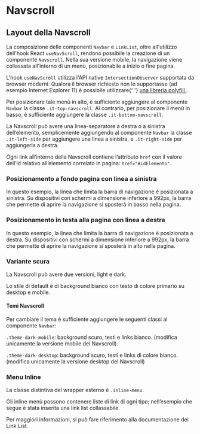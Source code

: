 
<Meta title='Documentazione/Menu di navigazione/Navscroll' />

# Navscroll

## Layout della Navscroll

La composizione delle componenti `Navbar` e `LinkList`, oltre all'utilizzo dell'hook React `useNavScroll`, rendono possibile la creazione di un componente `Navscroll`.
Nella sua versione mobile, la navigazione viene collassata all'interno di un menù, posizionabile a inizio o fine pagina.

<div className='docs'>
  <Callout color='info'>
    <CalloutText>
      L'hook <code>useNavScroll</code> utilizza l'API native <code>IntersectionObserver</code> supportata da browser
      moderni. Qualora il browser richiesto non lo supportasse (ad esempio Internet Explorer 11) è possibile utilizzare{' '}
      <a
        href='https://github.com/w3c/IntersectionObserver/tree/main/polyfill'
        target='_blank'
        rel='noopener noreferrer'
      >
        una libreria polyfill
      </a>
      .
    </CalloutText>
  </Callout>
</div>

Per posizionare tale menù in alto, è sufficiente aggiungere al componente `Navbar` la classe `.it-top-navscroll`. Al contrario, per posizionare il menù in basso, è sufficiente aggiungere la classe `.it-bottom-navscroll`.

La Navscroll può avere una linea-separatore a destra o a sinistra dell’elemento, semplicemente aggiungendo al componente `Navbar` la classe `.it-left-side` per aggiungere una linea a sinistra, e `.it-right-side` per aggiungerla a destra.

<div className='docs'>
  <Callout color='info'>
    <CalloutText>
      Ogni link all’interno della Navscroll contiene l’attributo <code>href</code> con il valore dell’id relativo
      all’elemento correlato in pagina: <code>href="#idElemento"</code>.
    </CalloutText>
  </Callout>
</div>

### Posizionamento a fondo pagina con linea a sinistra

In questo esempio, la linea che limita la barra di navigazione è posizionata a sinistra. Su dispositivi con schermi a dimensione inferiore a 992px, la barra che permette di aprire la navigazione si sposterà in basso nella pagina.

<Canvas>
  <Story id='componenti-navscroll--posizionamento-a-fondo-pagina-con-linea-a-sinistra' />
</Canvas>

### Posizionamento in testa alla pagina con linea a destra

In questo esempio, la linea che limita la barra di navigazione è posizionata a destra. Su dispositivi con schermi a dimensione inferiore a 992px, la barra che permette di aprire la navigazione si sposterà in alto nella pagina.

<Canvas>
  <Story id='componenti-navscroll--posizionamento-in-testa-alla-pagina-con-linea-a-destra' />
</Canvas>

### Variante scura

La Navscroll può avere due versioni, light e dark.

Lo stile di default è di background bianco con testo di colore primario su desktop e mobile.

#### Temi Navscroll

Per cambiare il tema è sufficiente aggiungere le seguenti classi al componente `Navbar`:

`.theme-dark-mobile`: background scuro, testi e links bianco. (modifica unicamente la versione mobile del Navscroll).

`.theme-dark-desktop`: background scuro, testi e links di colore bianco. (modifica unicamente la versione desktop del Navscroll)

<Canvas>
  <Story id='componenti-navscroll--versione-scura' />
</Canvas>

### Menu Inline

La classe distintiva del wrapper esterno è `.inline-menu`.

Gli inline menù possono contenere liste di link di ogni tipo; nell’esempio che segue è stata inserita una link list collassabile.

Per maggiori informazioni, si può fare riferimento alla documentazione dei Link List.

<Canvas>
  <Story id='componenti-navscroll--menu-inline' />
</Canvas>
